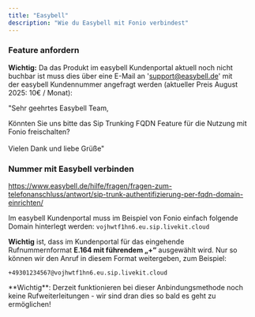 ```yaml
---
title: "Easybell"
description: "Wie du Easybell mit Fonio verbindest"
---
```


### Feature anfordern

**Wichtig:** Da das Produkt im easybell Kundenportal aktuell noch nicht buchbar ist muss dies über eine E-Mail an '[support@easybell.de](mailto:support@easybell.de)' mit der easybell Kundennummer angefragt werden (aktueller Preis August 2025: 10€ / Monat):

"Sehr geehrtes Easybell Team,

Könnten Sie uns bitte das Sip Trunking FQDN Feature für die Nutzung mit Fonio freischalten?\
\
Vielen Dank und liebe Grüße"

### Nummer mit Easybell verbinden

https://www.easybell.de/hilfe/fragen/fragen-zum-telefonanschluss/antwort/sip-trunk-authentifizierung-per-fqdn-domain-einrichten/

Im easybell Kundenportal muss im Beispiel von Fonio einfach folgende Domain hinterlegt werden: `vojhwtf1hn6.eu.sip.livekit.cloud`

**Wichtig** ist, dass im Kundenportal für das eingehende Rufnummernformat **E.164 mit führendem „\+“** ausgewählt wird. Nur so können wir den Anruf in diesem Format weitergeben, zum Beispiel:

`+49301234567@vojhwtf1hn6.eu.sip.livekit.cloud`

<Info>
  **Wichtig**: Derzeit funktionieren bei dieser Anbindungsmethode noch keine Rufweiterleitungen - wir sind dran dies so bald es geht zu ermöglichen!
</Info>